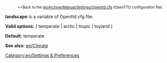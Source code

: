 
:<small><<Back to the [[en/Archive/Manual/Settings/Openttd.cfg]] (OpenTTD configuration file)</small>


'''landscape''' is a variable of Openttd.cfg file:

'''Valid options:''' [ temperate | arctic | tropic | toyland ]

'''Default:''' temperate

'''See also:''' [[en/Climate]]

[[Category:en/Settings & Preferences]]